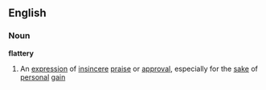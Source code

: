 ==English==
===Noun===
'''flattery'''
#An [[expression]] of [[insincere]] [[praise]] or [[approval]], especially for the [[sake]] of [[personal]] [[gain]]